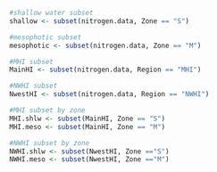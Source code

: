 ```r
#shallow water subset
shallow <- subset(nitrogen.data, Zone == "S")

#mesophotic subset
mesophotic <- subset(nitrogen.data, Zone == "M")
```

```r
#MHI subset
MainHI <- subset(nitrogen.data, Region == "MHI")

#NWHI subset
NwestHI <- subset(nitrogen.data, Region == "NWHI")
```

```r
#MHI subset by zone
MHI.shlw <- subset(MainHI, Zone == "S")
MHI.meso <- subset(MainHI, Zone == "M")

#NWHI subset by zone
NWHI.shlw <- subset(NwestHI, Zone =="S")
NWHI.meso <- subset(NwestHI, Zone =="M")
```

